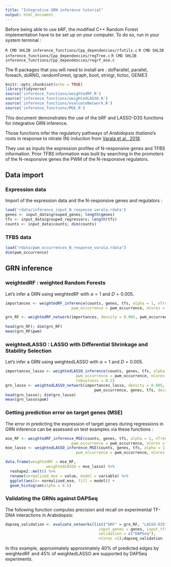 ```yaml
---
title: "Integrative GRN inference tutorial"
output: html_document
---
```


Before being able to use bRF, the modified C++ Random Forest implementation have to be set up on your computer. To do so, run in your system terminal :

```R CMD SHLIB inference_functions/Cpp_dependencies/rfutils.c```
```R CMD SHLIB inference_functions/Cpp_dependencies/regTree.c```
```R CMD SHLIB inference_functions/Cpp_dependencies/regrf_mse.c```

The R packages that you will need to install are :
doParallel, parallel, foreach, doRNG, randomForest, igraph, boot, stringr, tictoc, GENIE3

```r
knitr::opts_chunk$set(echo = TRUE)
library(tidyverse)
source('inference_functions/weightedRF.R')
source('inference_functions/weightedLASSO.R')
source('inference_functions/evaluateNetwork.R')
source('inference_functions/MSE.R')
```

This document demonstrates the use of the bRF and LASSO-D3S functions for integrative GRN inference.

Those functions infer the regulatory pathways of *Arabidopsis thaliana*'s roots in response to nitrate (N) induction from [Varala et al., 2018](https://www.ncbi.nlm.nih.gov/geo/query/acc.cgi?acc=GSE97500).

They use as inputs the expression profiles of N-responsive genes and TFBS information. 
Prior TFBS information was built by searching in the promoters of the N-responsive genes the PWM of the N-responsive regulators. 

## Data import

### Expression data

Import of the expression data and the N-responsive genes and regulators :

```r
load('rdata/inference_input_N_response_varala.rdata')
genes <- input_data$grouped_genes; length(genes)
tfs <- input_data$grouped_regressors; length(tfs)
counts <- input_data$counts; dim(counts)
```

### TFBS data


```r
load("rdata/pwm_occurrences_N_response_varala.rdata")
dim(pwm_occurrence)
```

## GRN inference


### weightedRF : weighted Random Forests

Let's infer a GRN using weightedRF with $\alpha=1$ and $D = 0.005$.

```r
importances <- weightedRF_inference(counts, genes, tfs, alpha = 1, nTrees = 1000,
                             pwm_occurrence = pwm_occurrence, nCores = 25)

grn_RF <- weightedRF_network(importances, density = 0.005, pwm_occurrence, genes, tfs)
  
head(grn_RF); dim(grn_RF)
mean(grn_RF$pwm)
```


### weightedLASSO : LASSO with Differential Shrinkage and Stability Selection

Let's infer a GRN using weightedLASSO with $\alpha=1$ and $D = 0.005$.

```r
importances_lasso <- weightedLASSO_inference(counts, genes, tfs, alpha = 1, N = 50,
                               pwm_occurrence = pwm_occurrence, nCores = 30, 
                               robustness = 0.2)
grn_lasso <- weightedLASSO_network(importances_lasso, density = 0.005, 
                                       pwm_occurrence, genes, tfs, decreasing = TRUE)
head(grn_lasso); dim(grn_lasso)
mean(grn_lasso$pwm)
```


### Getting prediction error on target genes (MSE)

The error in predicting the expression of target genes during regressions in GRN inference can be assessed on test examples via these functions :

```r
mse_RF <- weightedRF_inference_MSE(counts, genes, tfs, alpha = 1, nTrees = 1000,
                             pwm_occurrence = pwm_occurrence, nCores = 25)
mse_lasso <- weightedLASSO_inference_MSE(counts, genes, tfs, alpha = 1, N = 50,
                               pwm_occurrence = pwm_occurrence, nCores = 30)

data.frame(weightedRF = mse_RF,
                  weightedLASSO = mse_lasso) %>%
  reshape2::melt() %>%
  rename(normalized_mse = value, model = variable) %>%
  ggplot(aes(x= normalized_mse, fill = model)) +
  geom_histogram(alpha = 0.5)

```

### Validating the GRNs against DAPSeq

The following function computes precision and recall on experimental TF-DNA interactions in Arabidopsis:

```r
dapseq_validation <- evaluate_networks(list("bRF" = grn_RF, "LASSO-D3S" = grn_lasso), 
                                         input_genes = genes, input_tfs = tfs, 
                                         validation = c("DAPSeq"),
                                         nCores =2);dapseq_validation
```

In this example, approximately approximately 40% of predicted edges by weightedRF and 45% of weightedLASSO are supported by DAPSeq experiments.





